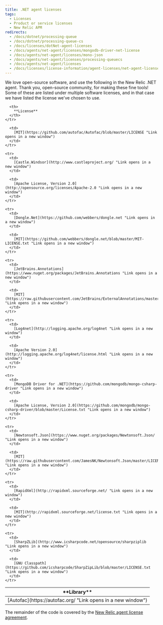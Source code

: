 ```yaml
---
title: .NET agent licenses
tags:
  - Licenses
  - Product or service licenses
  - New Relic APM
redirects:
  - /docs/dotnet/processing-queue
  - /docs/dotnet/processing-queue-cs
  - /docs/licenses/dotNet-agent-licenses
  - /docs/agents/net-agent/licenses/mongodb-driver-net-license
  - /docs/agents/net-agent/licenses/mono-json
  - /docs/agents/net-agent/licenses/processing-queuecs
  - /docs/agents/net-agent/licenses
  - /docs/licenses/license-information/agent-licenses/net-agent-licenses
---
```


We love open-source software, and use the following in the New Relic .NET agent. Thank you, open-source community, for making these fine tools! Some of these are listed under multiple software licenses, and in that case we have listed the license we've chosen to use.

<Table>
  <thead>
    <tr>
      <th width={250}>
        **Library**
      </th>

      <th>
        **License**
      </th>
    </tr>
  </thead>

  <tbody>
    <tr>
      <td>
        [Autofac](https://autofac.org/ "Link opens in a new window")
      </td>

      <td>
        [MIT](https://github.com/autofac/Autofac/blob/master/LICENSE "Link opens in a new window")
      </td>
    </tr>

    <tr>
      <td>
        [Castle.Windsor](http://www.castleproject.org/ "Link opens in a new window")
      </td>

      <td>
        [Apache License, Version 2.0](http://opensource.org/licenses/Apache-2.0 "Link opens in a new window")
      </td>
    </tr>

    <tr>
      <td>
        [Dongle.Net](https://github.com/webbers/dongle.net "Link opens in a new window")
      </td>

      <td>
        [MIT](https://github.com/webbers/dongle.net/blob/master/MIT-LICENSE.txt "Link opens in a new window")
      </td>
    </tr>

    <tr>
      <td>
        [JetBrains.Annotations](https://www.nuget.org/packages/JetBrains.Annotations "Link opens in a new window")
      </td>

      <td>
        [MIT](https://raw.githubusercontent.com/JetBrains/ExternalAnnotations/master/LICENSE.md "Link opens in a new window")
      </td>
    </tr>

    <tr>
      <td>
        [Log4net](http://logging.apache.org/log4net "Link opens in a new window")
      </td>

      <td>
        [Apache Version 2.0](http://logging.apache.org/log4net/license.html "Link opens in a new window")
      </td>
    </tr>

    <tr>
      <td>
        [MongoDB Driver for .NET](https://github.com/mongodb/mongo-csharp-driver "Link opens in a new window")
      </td>

      <td>
        [Apache License, Version 2.0](https://github.com/mongodb/mongo-csharp-driver/blob/master/License.txt "Link opens in a new window")
      </td>
    </tr>

    <tr>
      <td>
        [Newtonsoft.Json](https://www.nuget.org/packages/Newtonsoft.Json/ "Link opens in a new window")
      </td>

      <td>
        [MIT](https://raw.githubusercontent.com/JamesNK/Newtonsoft.Json/master/LICENSE.md "Link opens in a new window")
      </td>
    </tr>

    <tr>
      <td>
        [RapidXml](http://rapidxml.sourceforge.net/ "Link opens in a new window")
      </td>

      <td>
        [MIT](http://rapidxml.sourceforge.net/license.txt "Link opens in a new window")
      </td>
    </tr>

    <tr>
      <td>
        [SharpZLib](http://www.icsharpcode.net/opensource/sharpziplib "Link opens in a new window")
      </td>

      <td>
        [GNU Classpath](https://github.com/icsharpcode/SharpZipLib/blob/master/LICENSE.txt "Link opens in a new window")
      </td>
    </tr>
  </tbody>
</Table>

The remainder of the code is covered by the [New Relic agent license agreement](/docs/licenses/license-information/other-licenses/new-relic-agent-license).
